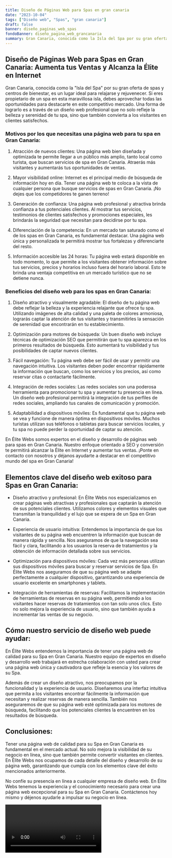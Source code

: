 ```yaml
---
title: Diseño de Páginas Web para Spas en gran canaria
date: "2023-10-04"
tags: ["Diseño web", "Spas", "gran canaria"]
draft: false
banner: diseño_paginas_web_spas
fondoBanner: diseño_pagina_web_grancanaria
summary: Gran Canaria, conocida como la Isla del Spa por su gran oferta de spas y centros de bienestar, es un lugar ideal para relajarse y rejuvenecer. Si eres propietario de un spa en esta maravillosa isla, debes aprovechar todas las oportunidades para destacarte en este competitivo mercado. Una forma de lograrlo es a través de un diseño web profesional que no solo refleje la belleza y serenidad de tu spa, sino que también convierta a los visitantes en clientes satisfechos.
---
```



## Diseño de Páginas Web para Spas en Gran Canaria: Aumenta tus Ventas y Alcanza la Élite en Internet

Gran Canaria, conocida como la "Isla del Spa" por su gran oferta de spas y centros de bienestar, es un lugar ideal para relajarse y rejuvenecer. Si eres propietario de un spa en esta maravillosa isla, debes aprovechar todas las oportunidades para destacarte en este competitivo mercado. Una forma de lograrlo es a través de un diseño web profesional que no solo refleje la belleza y serenidad de tu spa, sino que también convierta a los visitantes en clientes satisfechos.

### Motivos por los que necesitas una página web para tu spa en Gran Canaria:

1. Atracción de nuevos clientes: Una página web bien diseñada y optimizada te permite llegar a un público más amplio, tanto local como turista, que buscan servicios de spa en Gran Canaria. Atraerás más visitantes y aumentarás tus oportunidades de ventas.

2. Mayor visibilidad online: Internet es el principal medio de búsqueda de información hoy en día. Tener una página web te coloca a la vista de cualquier persona que busque servicios de spas en Gran Canaria. ¡No dejes que los competidores te ganen terreno!

3. Generación de confianza: Una página web profesional y atractiva brinda confianza a tus potenciales clientes. Al mostrar tus servicios, testimonios de clientes satisfechos y promociones especiales, les brindarás la seguridad que necesitan para decidirse por tu spa.

4. Diferenciación de la competencia: En un mercado tan saturado como el de los spas en Gran Canaria, es fundamental destacar. Una página web única y personalizada te permitirá mostrar tus fortalezas y diferenciarte del resto.

5. Información accesible las 24 horas: Tu página web estará disponible en todo momento, lo que permite a los visitantes obtener información sobre tus servicios, precios y horarios incluso fuera del horario laboral. Esto te brinda una ventaja competitiva en un mercado turístico que no se detiene nunca.

### Beneficios del diseño web para los spas en Gran Canaria:

1. Diseño atractivo y visualmente agradable: El diseño de tu página web debe reflejar la belleza y la experiencia relajante que ofrece tu spa. Utilizando imágenes de alta calidad y una paleta de colores armoniosa, lograrás captar la atención de tus visitantes y transmitirles la sensación de serenidad que encontrarán en tu establecimiento.

2. Optimización para motores de búsqueda: Un buen diseño web incluye técnicas de optimización SEO que permitirán que tu spa aparezca en los primeros resultados de búsqueda. Esto aumentará tu visibilidad y tus posibilidades de captar nuevos clientes.

3. Fácil navegación: Tu página web debe ser fácil de usar y permitir una navegación intuitiva. Los visitantes deben poder encontrar rápidamente la información que buscan, como los servicios y los precios, así como reservar citas o contactarte fácilmente.

4. Integración de redes sociales: Las redes sociales son una poderosa herramienta para promocionar tu spa y aumentar tu presencia en línea. Un diseño web profesional permitirá la integración de tus perfiles de redes sociales, ampliando tus canales de comunicación y promoción.

5. Adaptabilidad a dispositivos móviles: Es fundamental que tu página web se vea y funcione de manera óptima en dispositivos móviles. Muchos turistas utilizan sus teléfonos o tabletas para buscar servicios locales, y tu spa no puede perder la oportunidad de captar su atención.

En Élite Webs somos expertos en el diseño y desarrollo de páginas web para spas en Gran Canaria. Nuestro enfoque orientado a SEO y conversión te permitirá alcanzar la Élite en Internet y aumentar tus ventas. ¡Ponte en contacto con nosotros y déjanos ayudarte a destacar en el competitivo mundo del spa en Gran Canaria!

<GifSeo />

<Cta />

## Elementos clave del diseño web exitoso para Spas en Gran Canaria:

- Diseño atractivo y profesional: En Élite Webs nos especializamos en crear páginas web atractivas y profesionales que captarán la atención de sus potenciales clientes. Utilizamos colores y elementos visuales que transmitan la tranquilidad y el lujo que se espera de un Spa en Gran Canaria.

- Experiencia de usuario intuitiva: Entendemos la importancia de que los visitantes de su página web encuentren la información que buscan de manera rápida y sencilla. Nos aseguramos de que la navegación sea fácil y clara, facilitando a los usuarios la reserva de tratamientos y la obtención de información detallada sobre sus servicios.

- Optimización para dispositivos móviles: Cada vez más personas utilizan sus dispositivos móviles para buscar y reservar servicios de Spa. En Élite Webs nos aseguramos de que su página web se adapte perfectamente a cualquier dispositivo, garantizando una experiencia de usuario excelente en smartphones y tablets.

- Integración de herramientas de reservas: Facilitamos la implementación de herramientas de reservas en su página web, permitiendo a los visitantes hacer reservas de tratamientos con tan solo unos clics. Esto no solo mejora la experiencia de usuario, sino que también ayuda a incrementar las ventas de su negocio.

## Cómo nuestro servicio de diseño web puede ayudar:

En Élite Webs entendemos la importancia de tener una página web de calidad para su Spa en Gran Canaria. Nuestro equipo de expertos en diseño y desarrollo web trabajará en estrecha colaboración con usted para crear una página web única y cautivadora que refleje la esencia y los valores de su Spa.

Además de crear un diseño atractivo, nos preocupamos por la funcionalidad y la experiencia de usuario. Diseñaremos una interfaz intuitiva que permita a los visitantes encontrar fácilmente la información que necesitan y realizar reservas de manera sencilla. También nos aseguraremos de que su página web esté optimizada para los motores de búsqueda, facilitando que los potenciales clientes la encuentren en los resultados de búsqueda.

## Conclusiones:

Tener una página web de calidad para su Spa en Gran Canaria es fundamental en el mercado actual. No solo mejora la visibilidad de su negocio en línea, sino que también permite convertir visitantes en clientes. En Élite Webs nos ocupamos de cada detalle del diseño y desarrollo de su página web, garantizando que cumpla con los elementos clave del éxito mencionados anteriormente.

No confíe su presencia en línea a cualquier empresa de diseño web. En Élite Webs tenemos la experiencia y el conocimiento necesario para crear una página web excepcional para su Spa en Gran Canaria. Contáctenos hoy mismo y déjenos ayudarle a impulsar su negocio en línea.

<Video />

<CtaBot job="Spas" city="gran canaria" />

<Gmaps query="gran canaria+españa+maps" />
